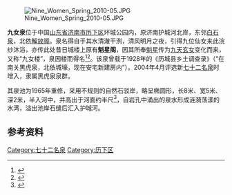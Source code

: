 [[File:Nine_Women_Spring_2010-05.JPG|thumb]]

'''九女泉'''位于中国[[山东省|山东省]][[济南市|济南市]][[历下区|历下区]]环城公园内，原济南护城河北岸，东邻[[白石泉|白石泉]]，北依[[解放阁|解放阁]]。泉名得自于其水清澈干洌，清风明月之夜，引得九位仙女来此浣纱沐浴，亦传此处昔日城楼上原有'''魁星阁'''，因其所奉[[魁星|魁星]]传为[[九天玄女|九天玄女]]变化而来，又称“九女楼”，泉因楼而得名<ref>{{cite web|url=http://www.jinan.gov.cn/art/2005/10/25/art_33_86005.html|title=《九女泉》|accessdate=2010-06-18|work=|publisher=济南政府网|deadurl=yes|archiveurl=https://web.archive.org/web/20100710054212/http://www.jinan.gov.cn/art/2005/10/25/art_33_86005.html|archivedate=2010-07-10}}</ref><ref>{{cite web|url=http://www.china.com.cn/chinese/zhuanti/sc/839590.htm|title=《济南名泉(四)》|accessdate=2010-06-18|work=|publisher=中国网|archive-date=2016-03-05|archive-url=https://web.archive.org/web/20160305031837/http://www.china.com.cn/chinese/zhuanti/sc/839590.htm|dead-url=no}}</ref>。该泉曾载于1928年的《历城县乡土调查录》（“在南关黑虎泉，北依城壕，现在安宅新建房内”）。2004年4月评选新[[七十二名泉|七十二名泉]]时增入，隶属黑虎泉泉群。

其泉池为1965年重修，采用不规则的自然石驳岸，略呈椭圆形，长8米、宽5米、深2米，半入河中，并高出于河面约半尺<ref>{{cite web|url=http://www.jnsylj.gov.cn/Jnmq/mq10_hh.htm|title=《黑虎泉泉群》|accessdate=2010-06-15|work=|publisher=济南市园林管理局|deadurl=yes|archiveurl=https://web.archive.org/web/20081120155536/http://www.jnsylj.gov.cn/Jnmq/mq10_hh.htm|archivedate=2008-11-20}}</ref>，自岩孔中涌出的泉水形成涟漪荡漾的水湾，溢出池岸石缝后汇入护城河。

==参考资料==
{{reflist|2}}
{{七十二名泉}}

[[Category:七十二名泉|Category:七十二名泉]]
[[Category:历下区|Category:历下区]]